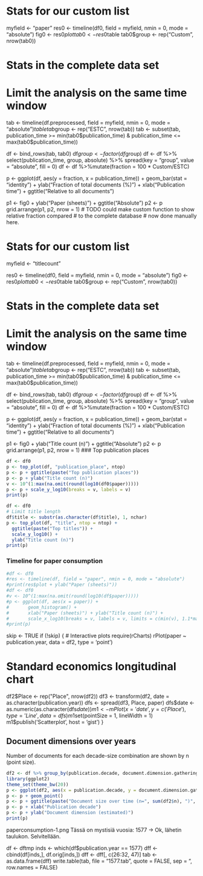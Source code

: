 # Stats for our custom list
myfield <- "paper"
res0 <- timeline(df0, field = myfield, nmin = 0, mode = "absolute") 
fig0 <- res0$plot
tab0 <- res0$table
tab0$group <- rep("Custom", nrow(tab0))

# Stats in the complete data set
# Limit the analysis on the same time window
tab <- timeline(df.preprocessed, field = myfield, nmin = 0, mode = "absolute")$table
tab$group <- rep("ESTC", nrow(tab))
tab <- subset(tab, publication_time >= min(tab0$publication_time) &
                   publication_time <= max(tab0$publication_time))

df <- bind_rows(tab, tab0)
df$group <- factor(df$group)
df <- df %>% select(publication_time, group, absolute) %>% 
             spread(key = "group", value = "absolute", fill = 0) 
df <- df %>%mutate(fraction = 100 * Custom/ESTC)

p <- ggplot(df, aes(y = fraction, x = publication_time)) + 
       geom_bar(stat = "identity") + 
       ylab("Fraction of total documents (%)")  + 
       xlab("Publication time") +
	     ggtitle("Relative to all documents") 

p1 <- fig0 + ylab("Paper (sheets)") + ggtitle("Absolute")
p2 <- p
grid.arrange(p1, p2, nrow = 1)
# TODO could make custom function to show relative fraction compared
# to the complete database
# now done manually here.

# Stats for our custom list
myfield <- "titlecount"

res0 <- timeline(df0, field = myfield, nmin = 0, mode = "absolute") 
fig0 <- res0$plot
tab0 <- res0$table
tab0$group <- rep("Custom", nrow(tab0))

# Stats in the complete data set
# Limit the analysis on the same time window
tab <- timeline(df.preprocessed, field = myfield, nmin = 0, mode = "absolute")$table
tab$group <- rep("ESTC", nrow(tab))
tab <- subset(tab, publication_time >= min(tab0$publication_time) &
                   publication_time <= max(tab0$publication_time))

df <- bind_rows(tab, tab0)
df$group <- factor(df$group)
df <- df %>% select(publication_time, group, absolute) %>% 
             spread(key = "group", value = "absolute", fill = 0) 
df <- df %>%mutate(fraction = 100 * Custom/ESTC)

p <- ggplot(df, aes(y = fraction, x = publication_time)) + 
       geom_bar(stat = "identity") + 
       ylab("Fraction of total documents (%)")  + 
       xlab("Publication time") +
	     ggtitle("Relative to all documents") 

p1 <- fig0 + ylab("Title count (n)") + ggtitle("Absolute")
p2 <- p
grid.arrange(p1, p2, nrow = 1)
### Top publication places

```r
df <- df0
p <- top_plot(df, "publication_place", ntop)
p <- p + ggtitle(paste("Top publication places"))
p <- p + ylab("Title count (n)")
v <- 10^(1:max(na.omit(round(log10(df0$paper)))))
p <- p + scale_y_log10(breaks = v, labels = v)
print(p)
```

```r
df <- df0
# Limit title length
df$title <- substr(as.character(df$title), 1, nchar)
p <- top_plot(df, "title", ntop = ntop) +
  ggtitle(paste("Top titles")) +
  scale_y_log10() +  
  ylab("Title count (n)")
print(p)
```







### Timeline for paper consumption

```r
#df <- df0
#res <- timeline(df, field = "paper", nmin = 0, mode = "absolute") 
#print(res$plot + ylab("Paper (sheets)"))
#df <- df0
#v <- 10^(1:max(na.omit(round(log10(df$paper)))))
#p <- ggplot(df, aes(x = paper)) +
#       geom_histogram() +
#       xlab("Paper (sheets)") + ylab("Title count (n)") +
#       scale_x_log10(breaks = v, labels = v, limits = c(min(v), 1.1*max(v))) 
#print(p)       
```


skip <- TRUE
if (!skip) {
# Interactive plots
require(rCharts)
rPlot(paper ~ publication.year, data = df2, type = 'point')

# Standard economics longitudinal chart
df2$Place <- rep("Place", nrow(df2))
df3 <- transform(df2, date = as.character(publication.year))
dfs <- spread(df3, Place, paper)
dfs$date <- as.numeric(as.character(dfs$date))
m1 <- mPlot(x = 'date', y = c('Place'), type = 'Line', data = dfs)
m1$set(pointSize = 1, lineWidth = 1)
m1$publish('Scatterplot', host = 'gist') 
}

## Document dimensions over years 

Number of documents for each decade-size combination are shown by n (point size).

```r
df2 <- df %>% group_by(publication.decade, document.dimension.gatherings.estimated) %>% tally()
library(ggplot2)
theme_set(theme_bw(20))
p <- ggplot(df2, aes(x = publication.decade, y = document.dimension.gatherings.estimated, size = n))
p <- p + geom_point()
p <- p + ggtitle(paste("Document size over time (n=", sum(df2$n), ")", sep = ""))
p <- p + xlab("Publication decade")
p <- p + ylab("Document dimension (estimated)")
print(p)
```

paperconsumption-1.png
Tässä on mystisiä vuosia: 
1577 -> Ok, lähetin taulukon. Selvitellään.

df <- dftmp
inds <- which(df$publication.year == 1577)
dff <- cbind(df[inds,], df.orig[inds,])
dff <- dff[, c(26:32, 47)]
tab <- as.data.frame(dff)
write.table(tab, file = "1577.tab", quote = FALSE, sep = "\t", row.names = FALSE)

